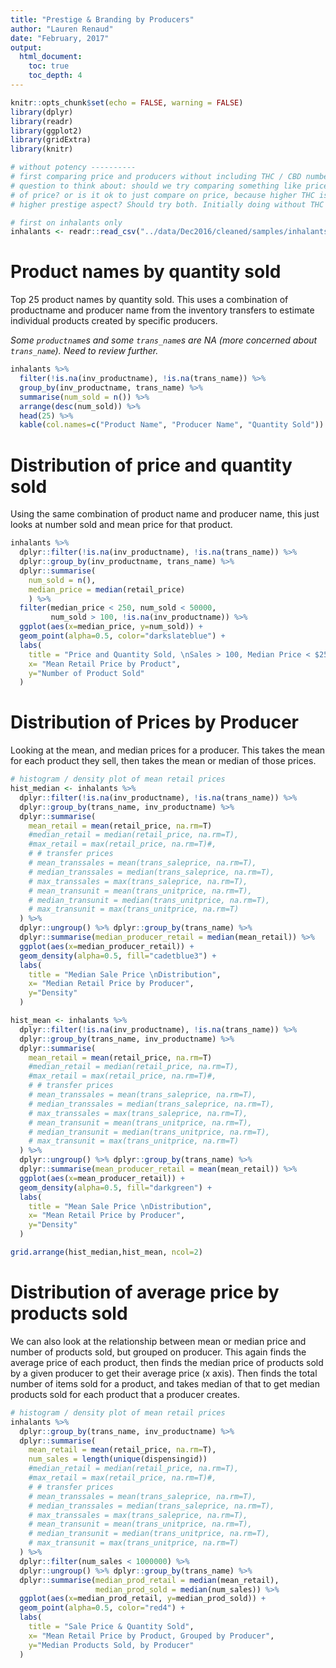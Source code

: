 ```yaml
---
title: "Prestige & Branding by Producers"
author: "Lauren Renaud"
date: "February, 2017"
output: 
  html_document:
    toc: true
    toc_depth: 4
---
```

```r
knitr::opts_chunk$set(echo = FALSE, warning = FALSE)
library(dplyr)
library(readr)
library(ggplot2)
library(gridExtra)
library(knitr)

# without potency ----------
# first comparing price and producers without including THC / CBD numbers
# question to think about: should we try comparing something like price per THC instead
# of price? or is it ok to just compare on price, because higher THC is part of the 
# higher prestige aspect? Should try both. Initially doing without THC join

# first on inhalants only
inhalants <- readr::read_csv("../data/Dec2016/cleaned/samples/inhalants.csv")


```

# Product names by quantity sold

Top 25 product names by quantity sold. This uses a combination of productname and producer name from the inventory transfers to estimate individual products created by specific producers.

*Some `productname`s and some `trans_name`s are NA (more concerned about `trans_name`). Need to review further.*

```r
inhalants %>%
  filter(!is.na(inv_productname), !is.na(trans_name)) %>%
  group_by(inv_productname, trans_name) %>%
  summarise(num_sold = n()) %>%
  arrange(desc(num_sold)) %>%
  head(25) %>%
  kable(col.names=c("Product Name", "Producer Name", "Quantity Sold"))
```

# Distribution of price and quantity sold

Using the same combination of product name and producer name, this just looks at number sold and mean price for that product.

```r
inhalants %>%
  dplyr::filter(!is.na(inv_productname), !is.na(trans_name)) %>%
  dplyr::group_by(inv_productname, trans_name) %>%
  dplyr::summarise(
    num_sold = n(),
    median_price = median(retail_price)
    ) %>%
  filter(median_price < 250, num_sold < 50000,
         num_sold > 100, !is.na(inv_productname)) %>%
  ggplot(aes(x=median_price, y=num_sold)) +
  geom_point(alpha=0.5, color="darkslateblue") +
  labs(
    title = "Price and Quantity Sold, \nSales > 100, Median Price < $250",
    x= "Mean Retail Price by Product",
    y="Number of Product Sold"
  ) 

```


# Distribution of Prices by Producer

Looking at the mean, and median prices for a producer. This takes the mean for each product they sell, then takes the mean or median of those prices.

```r
# histogram / density plot of mean retail prices
hist_median <- inhalants %>%
  dplyr::filter(!is.na(inv_productname), !is.na(trans_name)) %>%
  dplyr::group_by(trans_name, inv_productname) %>%
  dplyr::summarise(
    mean_retail = mean(retail_price, na.rm=T)
    #median_retail = median(retail_price, na.rm=T),
    #max_retail = max(retail_price, na.rm=T)#,
    # # transfer prices
    # mean_transsales = mean(trans_saleprice, na.rm=T),
    # median_transsales = median(trans_saleprice, na.rm=T),
    # max_transsales = max(trans_saleprice, na.rm=T),
    # mean_transunit = mean(trans_unitprice, na.rm=T),
    # median_transunit = median(trans_unitprice, na.rm=T),
    # max_transunit = max(trans_unitprice, na.rm=T)
  ) %>%
  dplyr::ungroup() %>% dplyr::group_by(trans_name) %>%
  dplyr::summarise(median_producer_retail = median(mean_retail)) %>%
  ggplot(aes(x=median_producer_retail)) +
  geom_density(alpha=0.5, fill="cadetblue3") +
  labs(
    title = "Median Sale Price \nDistribution",
    x= "Median Retail Price by Producer",
    y="Density"
  ) 

hist_mean <- inhalants %>%
  dplyr::filter(!is.na(inv_productname), !is.na(trans_name)) %>%
  dplyr::group_by(trans_name, inv_productname) %>%
  dplyr::summarise(
    mean_retail = mean(retail_price, na.rm=T)
    #median_retail = median(retail_price, na.rm=T),
    #max_retail = max(retail_price, na.rm=T)#,
    # # transfer prices
    # mean_transsales = mean(trans_saleprice, na.rm=T),
    # median_transsales = median(trans_saleprice, na.rm=T),
    # max_transsales = max(trans_saleprice, na.rm=T),
    # mean_transunit = mean(trans_unitprice, na.rm=T),
    # median_transunit = median(trans_unitprice, na.rm=T),
    # max_transunit = max(trans_unitprice, na.rm=T)
  ) %>%
  dplyr::ungroup() %>% dplyr::group_by(trans_name) %>%
  dplyr::summarise(mean_producer_retail = mean(mean_retail)) %>%
  ggplot(aes(x=mean_producer_retail)) +
  geom_density(alpha=0.5, fill="darkgreen") +
  labs(
    title = "Mean Sale Price \nDistribution",
    x= "Mean Retail Price by Producer",
    y="Density"
  ) 

grid.arrange(hist_median,hist_mean, ncol=2)
```

# Distribution of average price by products sold

We can also look at the relationship between mean or median price and number of products sold, but grouped on producer. This again finds the average price of each product, then finds the median price of products sold by a given producer to get their average price (x axis). Then finds the total number of items sold for a product, and takes median of that to get median products sold for each product that a producer creates.

```r
# histogram / density plot of mean retail prices
inhalants %>%
  dplyr::group_by(trans_name, inv_productname) %>%
  dplyr::summarise(
    mean_retail = mean(retail_price, na.rm=T),
    num_sales = length(unique(dispensingid))
    #median_retail = median(retail_price, na.rm=T),
    #max_retail = max(retail_price, na.rm=T)#,
    # # transfer prices
    # mean_transsales = mean(trans_saleprice, na.rm=T),
    # median_transsales = median(trans_saleprice, na.rm=T),
    # max_transsales = max(trans_saleprice, na.rm=T),
    # mean_transunit = mean(trans_unitprice, na.rm=T),
    # median_transunit = median(trans_unitprice, na.rm=T),
    # max_transunit = max(trans_unitprice, na.rm=T)
  ) %>%
  dplyr::filter(num_sales < 1000000) %>%
  dplyr::ungroup() %>% dplyr::group_by(trans_name) %>%
  dplyr::summarise(median_prod_retail = median(mean_retail),
                   median_prod_sold = median(num_sales)) %>%
  ggplot(aes(x=median_prod_retail, y=median_prod_sold)) +
  geom_point(alpha=0.5, color="red4") +
  labs(
    title = "Sale Price & Quantity Sold",
    x= "Mean Retail Price by Product, Grouped by Producer",
    y="Median Products Sold, by Producer"
  ) 
```
  
  
